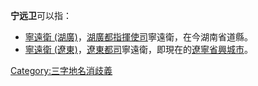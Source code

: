 '''宁远卫'''可以指：
* [[寧遠衛_(湖廣)|寧遠衛 (湖廣)]]，[[湖廣都指揮使司|湖廣都指揮使司]]寧遠衛，在今湖南省道縣。
* [[寧遠衛_(遼東)|寧遠衛 (遼東)]]，[[遼東都司|遼東都司]]寧遠衛，即現在的[[遼寧省|遼寧省]][[興城市|興城市]]。

[[Category:三字地名消歧義|Category:三字地名消歧義]]
{{disambig|Cat=三字地名消歧義}}